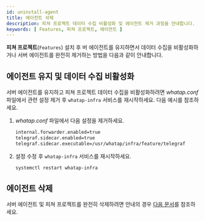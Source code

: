 ```yaml
---
id: uninstall-agent
title: 에이전트 삭제
description: 피쳐 프로젝트 데이터 수집 비활성화 및 에이전트 제거 과정을 안내합니다.
keywords: [ Features, 피쳐 프로젝트, 에이전트 ]
---
```


**피쳐 프로젝트**(<code class='Features'>Features</code>) 설치 후 버 에이전트를 유지하면서 데이터 수집을 비활성화하거나 서버 에이전트를 완전히 제거하는 방법을 다음과 같이 안내합니다.


## 에이전트 유지 및 데이터 수집 비활성화

서버 에이전트를 유지하고 피쳐 프로젝트 데이터 수집을 비활성화하려면 *whatap.conf* 파일에서 관련 설정 제거 후 `whatap-infra` 서비스를 재시작하세요. 다음 예시를 참조하세요. 

1. *whatap.conf* 파일에서 다음 설정을 제거하세요.

    ```bash title='whatap.conf'
    internal.forwarder.enabled=true
    telegraf.sidecar.enabled=true
    telegraf.sidecar.executable=/usr/whatap/infra/feature/telegraf
    ```
1. 설정 수정 후 `whatap-infra` 서비스를 재시작하세요. 

    ```bash 
    systemctl restart whatap-infra
    ```


## 에이전트 삭제 

서버 에이전트 및 피쳐 프로젝트를 완전히 삭제하려면 안내의 경우 [다음 문서](/server/agent-remove/)를 참조하세요.

